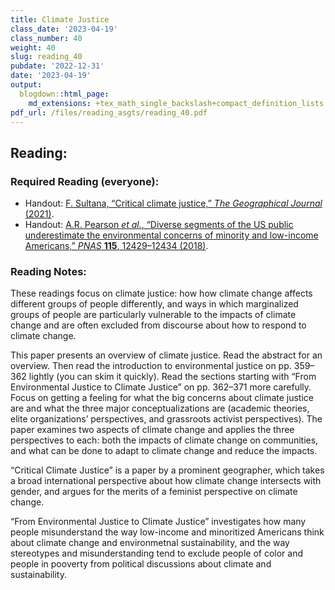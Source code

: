 ```yaml
---
title: Climate Justice
class_date: '2023-04-19'
class_number: 40
weight: 40
slug: reading_40
pubdate: '2022-12-31'
date: '2023-04-19'
output:
  blogdown::html_page:
    md_extensions: +tex_math_single_backslash+compact_definition_lists
pdf_url: /files/reading_asgts/reading_40.pdf
---
```

## Reading:

### Required Reading (everyone):

* Handout: [F. Sultana, "Critical climate justice," _The Geographical Journal_ (2021)](/files/reading_handouts/sultana_2021_critical_climate_justice.pdf){target="_blank"}.
* Handout: [A.R. Pearson _et al._, "Diverse segments of the US public underestimate the environmental concerns of minority and low-income Americans," _PNAS_ **115**, 12429--12434 (2018)](/files/reading_handouts/pearson_2018_concerns.pdf){target="_blank"}.

### Reading Notes:

These readings focus on climate justice: how how climate change affects different groups of people differently, and ways in which marginalized groups of people are particularly vulnerable to the impacts of climate change and are often excluded from discourse about how to respond to climate change.

This paper presents an overview of climate justice. Read the abstract for an overview. Then read the introduction to environmental justice on pp. 359--362 lightly (you can skim it quickly). Read the sections starting with  "From Environmental Justice to Climate Justice" on pp. 362--371 more carefully. Focus on getting a feeling for what the big concerns about climate justice are and what the three major conceptualizations are (academic theories, elite organizations' perspectives, and grassroots activist perspectives). The paper examines two aspects of climate change and applies the three perspectives to each: both the impacts of climate change on communities, and what can be done to adapt to climate change and reduce the impacts.

"Critical Climate Justice" is a paper by a prominent geographer, which takes a broad international perspective about how climate change intersects with gender, and argues for the merits of a feminist perspective on climate change.

"From Environmental Justice to Climate Justice" investigates how many people misunderstand the way low-income and minoritized Americans think about climate change and environmetnal sustainability, and the way stereotypes and misunderstanding tend to exclude people of color and people in pooverty from political discussions about climate and sustainability.
